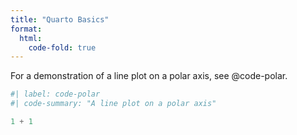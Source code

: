 ```yaml
---
title: "Quarto Basics"
format:
  html:
    code-fold: true
---
```


For a demonstration of a line plot on a polar axis, see @code-polar.

```python
#| label: code-polar
#| code-summary: "A line plot on a polar axis"

1 + 1
```
